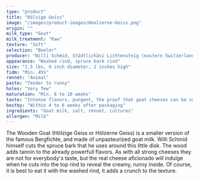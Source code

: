 ```yaml
---
type: "product"
title: "Hölzige Geiss"
image: "/images/product-images/Hoelzerne-Geiss.png"
origin: ""
milk_type: "Goat"
milk_treatment: "Raw"
texture: "Soft"
selection: "Beeler"
producer: "Willi Schmid, Städtlichäsi Lichtensteig (eastern Switzerland)"
appearance: "Washed rind, spruce bark rind"
size: "1.5 lbs, 4 inch diameter, 2 inches high"
fidm: "Min. 45%"
rennet: "Animal"
paste: "Tender to runny"
holes: "Very few"
maturation: "Min. 8 to 10 weeks"
taste: "Intense flavors, pungent, the proof that goat cheeses can be smelly, too"
bestby: "Within 4 to 6 weeks after packaging"
ingredients: "Goat milk, salt, rennet, cultures"
allergen: "Milk"
---
```


The Wooden Goat (Hölzige Geiss or Hölzerne Geiss) is a smaller version of the famous Bergfichte, and made of unpasteurized goat milk. Willi Schmid himself cuts the spruce bark that he uses around this little disk. The wood adds tannin to the already powerfull flavors. As with all strong cheeses they are not for everybody's taste, but the real cheese aficionado will indulge when he cuts into the top rind to reveal the creamy, runny inside. Of course, it is best to eat it with the washed rind, it adds a crunch to the texture.
